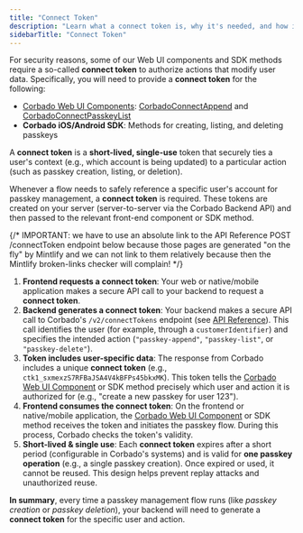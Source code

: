 ```yaml
---
title: "Connect Token"
description: "Learn what a connect token is, why it's needed, and how it's used to secure passkey management actions in your application."
sidebarTitle: "Connect Token"
---
```



<Demo />

For security reasons, some of our Web UI components and SDK methods require a so-called **connect token** to authorize actions that modify user data. Specifically, you will need to provide a **connect token** for the following:

- [Corbado Web UI Components](/corbado-connect/web-ui-components/overview): [CorbadoConnectAppend](/corbado-connect/web-ui-components/corbadoconnectappend) and [CorbadoConnectPasskeyList](/corbado-connect/web-ui-components/corbadoconnectpasskeylist)
- **Corbado iOS/Android SDK**: Methods for creating, listing, and deleting passkeys

A **connect token** is a **short-lived, single-use** token that securely ties a user's context (e.g., which account is being updated) to a particular action (such as passkey creation, listing, or deletion).

Whenever a flow needs to safely reference a specific user's account for passkey management, a **connect token** is required. These tokens are created on your server (server-to-server via the Corbado Backend API) and then passed to the relevant front-end component or SDK method.

{/* 
IMPORTANT: we have to use an absolute link to the API Reference POST /connectToken endpoint below because those pages are generated
"on the fly" by Mintlify and we can not link to them relatively because then the Mintlify broken-links checker will complain!
*/}

1.  **Frontend requests a **connect token****:
    Your web or native/mobile application makes a secure API call to your backend to request a **connect token**.
2.  **Backend generates a **connect token****:
    Your backend makes a secure API call to Corbado's `/v2/connectTokens` endpoint (see [API Reference](https://docs.corbado.com/api-reference/backend-api/connecttokens/create-a-connecttoken)). This call identifies the user (for example, through a `customerIdentifier`) and specifies the intended action (`"passkey-append"`, `"passkey-list"`, or `"passkey-delete"`).
2.  **Token includes user-specific data**:
    The response from Corbado includes a unique **connect token** (e.g., `ctk1_sxmexzS7RFBaJSA4V4kBFPs45bkxMK`). This token tells the [Corbado Web UI Component](/corbado-connect/web-ui-components/overview) or SDK method precisely which user and action it is authorized for (e.g., "create a new passkey for user 123").
3.  **Frontend consumes the **connect token****:
    On the frontend or native/mobile application, the [Corbado Web UI Component](/corbado-connect/web-ui-components/overview) or SDK method receives the token and initiates the passkey flow. During this process, Corbado checks the token's validity.
4.  **Short-lived & single use**:
    Each **connect token** expires after a short period (configurable in Corbado's systems) and is valid for **one passkey operation** (e.g., a single passkey creation). Once expired or used, it cannot be reused. This design helps prevent replay attacks and unauthorized reuse.

**In summary**, every time a passkey management flow runs (like _passkey creation_ or _passkey deletion_), your backend will need to generate a **connect token** for the specific user and action.
